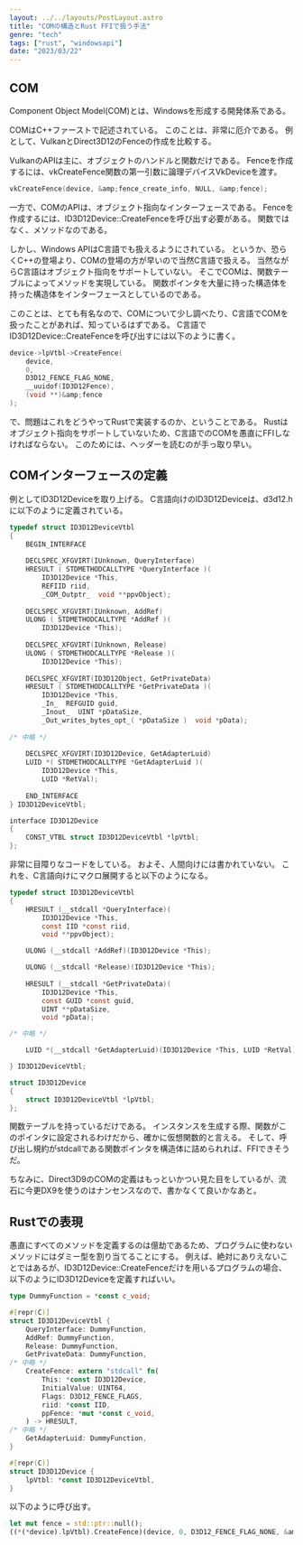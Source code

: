 ```yaml
---
layout: ../../layouts/PostLayout.astro
title: "COMの構造とRust FFIで扱う手法"
genre: "tech"
tags: ["rust", "windowsapi"]
date: "2023/03/22"
---
```


## COM
  
Component Object Model(COM)とは、Windowsを形成する開発体系である。

COMはC++ファーストで記述されている。
このことは、非常に厄介である。
例として、VulkanとDirect3D12のFenceの作成を比較する。

VulkanのAPIは主に、オブジェクトのハンドルと関数だけである。
Fenceを作成するには、vkCreateFence関数の第一引数に論理デバイスVkDeviceを渡す。

```c
vkCreateFence(device, &amp;fence_create_info, NULL, &amp;fence);
```

一方で、COMのAPIは、オブジェクト指向なインターフェースである。
Fenceを作成するには、ID3D12Device::CreateFenceを呼び出す必要がある。
関数ではなく、メソッドなのである。

しかし、Windows APIはC言語でも扱えるようにされている。
というか、恐らくC++の登場より、COMの登場の方が早いので当然C言語で扱える。
当然ながらC言語はオブジェクト指向をサポートしていない。
そこでCOMは、関数テーブルによってメソッドを実現している。
関数ポインタを大量に持った構造体を持った構造体をインターフェースとしているのである。

このことは、とても有名なので、COMについて少し調べたり、C言語でCOMを扱ったことがあれば、知っているはずである。
C言語でID3D12Device::CreateFenceを呼び出すには以下のように書く。  

```c
device->lpVtbl->CreateFence(
    device,
    0,
    D3D12_FENCE_FLAG_NONE,
    __uuidof(ID3D12Fence),
    (void **)&amp;fence
);
```

で、問題はこれをどうやってRustで実装するのか、ということである。
Rustはオブジェクト指向をサポートしていないため、C言語でのCOMを愚直にFFIしなければならない。
このためには、ヘッダーを読むのが手っ取り早い。



## COMインターフェースの定義

例としてID3D12Deviceを取り上げる。
C言語向けのID3D12Deviceは、d3d12.hに以下のように定義されている。

```c
typedef struct ID3D12DeviceVtbl
{
    BEGIN_INTERFACE
    
    DECLSPEC_XFGVIRT(IUnknown, QueryInterface)
    HRESULT ( STDMETHODCALLTYPE *QueryInterface )( 
        ID3D12Device *This,
        REFIID riid,
        _COM_Outptr_  void **ppvObject);
    
    DECLSPEC_XFGVIRT(IUnknown, AddRef)
    ULONG ( STDMETHODCALLTYPE *AddRef )( 
        ID3D12Device *This);
    
    DECLSPEC_XFGVIRT(IUnknown, Release)
    ULONG ( STDMETHODCALLTYPE *Release )( 
        ID3D12Device *This);
    
    DECLSPEC_XFGVIRT(ID3D12Object, GetPrivateData)
    HRESULT ( STDMETHODCALLTYPE *GetPrivateData )( 
        ID3D12Device *This,
        _In_  REFGUID guid,
        _Inout_  UINT *pDataSize,
        _Out_writes_bytes_opt_( *pDataSize )  void *pData);
    
/* 中略 */
        
    DECLSPEC_XFGVIRT(ID3D12Device, GetAdapterLuid)
    LUID *( STDMETHODCALLTYPE *GetAdapterLuid )( 
        ID3D12Device *This,
        LUID *RetVal);
    
    END_INTERFACE
} ID3D12DeviceVtbl;

interface ID3D12Device
{
    CONST_VTBL struct ID3D12DeviceVtbl *lpVtbl;
};
```

非常に目障りなコードをしている。
およそ、人間向けには書かれていない。
これを、C言語向けにマクロ展開すると以下のようになる。

```c
typedef struct ID3D12DeviceVtbl
{
    HRESULT (__stdcall *QueryInterface)(
        ID3D12Device *This,
        const IID *const riid,
        void **ppvObject);

    ULONG (__stdcall *AddRef)(ID3D12Device *This);

    ULONG (__stdcall *Release)(ID3D12Device *This);
    
    HRESULT (__stdcall *GetPrivateData)(
        ID3D12Device *This,
        const GUID *const guid,
        UINT **pDataSize,
        void *pData);

/* 中略 */

    LUID *(__stdcall *GetAdapterLuid)(ID3D12Device *This, LUID *RetVal);

} ID3D12DeviceVtbl;

struct ID3D12Device
{
    struct ID3D12DeviceVtbl *lpVtbl;
};
```

関数テーブルを持っているだけである。
インスタンスを生成する際、関数がこのポインタに設定されるわけだから、確かに仮想関数的と言える。
そして、呼び出し規約がstdcallである関数ポインタを構造体に詰められれば、FFIできそうだ。

ちなみに、Direct3D9のCOMの定義はもっといかつい見た目をしているが、流石に今更DX9を使うのはナンセンスなので、書かなくて良いかなあと。



## Rustでの表現

愚直にすべてのメソッドを定義するのは億劫であるため、プログラムに使わないメソッドにはダミー型を割り当てることにする。
例えば、絶対にありえないことではあるが、ID3D12Device::CreateFenceだけを用いるプログラムの場合、以下のようにID3D12Deviceを定義すればいい。


```rust
type DummyFunction = *const c_void;

#[repr(C)]
struct ID3D12DeviceVtbl {
    QueryInterface: DummyFunction,
    AddRef: DummyFunction,
    Release: DummyFunction,
    GetPrivateData: DummyFunction,
/* 中略 */
    CreateFence: extern "stdcall" fn(
        This: *const ID3D12Device,
        InitialValue: UINT64,
        Flags: D3D12_FENCE_FLAGS,
        riid: *const IID,
        ppFence: *mut *const c_void,
    ) -> HRESULT,
/* 中略 */
    GetAdapterLuid: DummyFunction,
}

#[repr(C)]
struct ID3D12Device {
    lpVtbl: *const ID3D12DeviceVtbl,
}
```

以下のように呼び出す。
  
```rust
let mut fence = std::ptr::null();
((*(*device).lpVtbl).CreateFence)(device, 0, D3D12_FENCE_FLAG_NONE, &amp;iid, &amp;mut fence);
```
